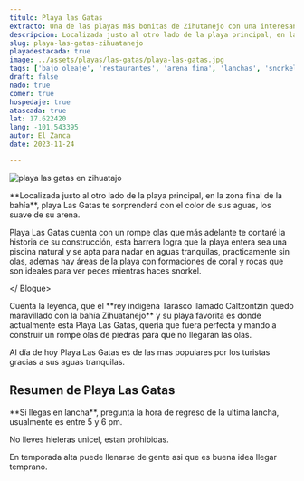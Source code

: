 ```yaml
---
titulo: Playa las Gatas
extracto: Una de las playas más bonitas de Zihutanejo con una interesante historia en su rompe olas.
descripcion: Localizada justo al otro lado de la playa principal, en la zona final de la bahía, playa Las Gatas te sorprenderá con el color de sus aguas, los suave de su arena.
slug: playa-las-gatas-zihuatanejo
playadestacada: true
image: ../assets/playas/las-gatas/playa-las-gatas.jpg
tags: ['bajo oleaje', 'restaurantes', 'arena fina', 'lanchas', 'snorkel']
draft: false
nado: true
comer: true
hospedaje: true
atascada: true
lat: 17.622420
lang: -101.543395
autor: El Zanca
date: 2023-11-24

---
```



<Bloque clase="intro-playa">


![playa las gatas en zihuatajo](/playa-las-gatas-ico.svg)


<div>
**Localizada justo al otro lado de la playa principal, en la zona final de la bahía**, playa Las Gatas te sorprenderá con el color de sus aguas, los suave de su arena.

Playa Las Gatas cuenta con un rompe olas que más adelante te contaré la historia de su construcción, esta barrera logra que la playa entera sea una piscina natural y se apta para nadar en aguas tranquilas, practicamente sin olas, ademas hay áreas de la playa con formaciones de coral y rocas que son ideales para ver peces mientras haces snorkel.
</div>

</ Bloque>

<Bloque clase='grid contenido zigzag'> 
<RecuadroZig  media="../assets/playas/la-isla/la-isla-de-ixtapa-1.jpg" titulo="Sin Olas" descripcion="<b>Famosa por ser ideal para nadar</b> gracias a su antiguo rompeolas hecho por un antiguo rey prehispanico" iconoUrl = "/icono-camara.svg"> </RecuadroZig>
<RecuadroZig  media="../assets/playas/la-isla/la-isla-de-ixtapa-1.jpg" titulo="Ideal para nadar" descripcion="Echale un breve vistazo con el video" iconoUrl = "/icono-video.svg"> </RecuadroZig>
</Bloque>


<Bloque clase='grid pantalla-izq fondo-50'> 
<Resalte encabezado="La historia del rompeolas" media='../assets/playas/la-isla/la-isla-de-ixtapa-1.jpg'>
Cuenta la leyenda, que el **rey indigena Tarasco llamado Caltzontzin quedo maravillado con la bahía Zihuatanejo** y su playa favorita es donde actualmente esta Playa Las Gatas, queria que fuera perfecta y mando a construir un rompe olas de piedras para que no llegaran las olas.

Al día de hoy Playa Las Gatas es de las mas populares por los turistas gracias a sus aguas tranquilas.
</Resalte>
</Bloque>


<Bloque clase="grid pantalla fondo-fondo">
<Bloque clase="grid contenido">
<Bloque clase="cartasiconos">

<h2>Resumen de Playa Las Gatas</h2>

<Cartaiconos icono="/icono-corazon-fav.svg" encabezado="ideal para nadar" />
<Cartaiconos icono="/icono-corazon-fav.svg" encabezado="ideal para nadar" />
<Cartaiconos icono="/icono-corazon-fav.svg" encabezado="ideal para nadar" />
<Cartaiconos icono="/icono-corazon-fav.svg" encabezado="ideal para nadar" />

</Bloque>
</Bloque>
</Bloque>

<Bloque clase="grid pantalla">
<Mapa lat="17.622420" lang="-101.546180" encabezadotip="Tip:" >
**Si llegas en lancha**, pregunta la hora de regreso de la ultima lancha, usualmente es entre 5 y 6 pm.

No lleves hieleras unicel, estan prohibidas.

En temporada alta puede llenarse de gente asi que es buena idea llegar temprano.
</Mapa> 
</Bloque>